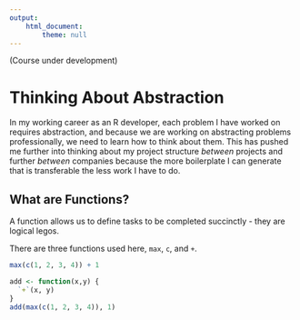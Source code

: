```yaml
---
output: 
    html_document:
        theme: null
---
```


(Course under development)

# Thinking About Abstraction

In my working career as an R developer, each problem I have worked on requires abstraction, and because we are working on abstracting problems professionally, we need to learn how to think about them. This has pushed me further into thinking about my project structure *between* projects and further *between* companies because the more boilerplate I can generate that is transferable the less work I have to do.

## What are Functions?

A function allows us to define tasks to be completed succinctly - they are logical legos.

There are three functions used here, `max`, `c`, and `+`.

```r
max(c(1, 2, 3, 4)) + 1
```

```r
add <- function(x,y) {
  `+`(x, y)
}
add(max(c(1, 2, 3, 4)), 1)
```
